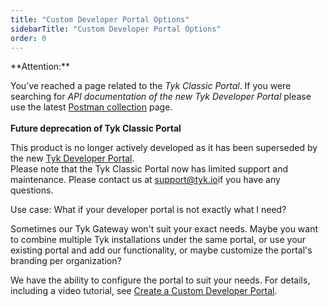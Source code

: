 ```yaml
---
title: "Custom Developer Portal Options"
sidebarTitle: "Custom Developer Portal Options"
order: 0
---
```



<Warning>
**Attention:**

You’ve reached a page related to the *Tyk Classic Portal*. If you were searching for *API documentation of the new Tyk
Developer Portal* please use the latest
[Postman collection](product-stack/tyk-enterprise-developer-portal/api-documentation/tyk-edp-api) page.
<br />
<br />
**Future deprecation of Tyk Classic Portal**

This product is no longer actively developed as it
has been superseded by the new [Tyk Developer Portal](portal/overview).
<br />
Please note that the Tyk Classic Portal now has limited support and maintenance. Please contact us at
[support@tyk.io](<mailto:support@tyk.io?subject=Tyk classic developer portal>)if you have any questions.
</Warning>


Use case: What if your developer portal is not exactly what I need?

Sometimes our Tyk Gateway won't suit your exact needs.  Maybe you want to combine multiple Tyk installations under the same portal, or use your existing portal and add our functionality, or maybe customize the portal's branding per organization?

We have the ability to configure the portal to suit your needs. For details, including a video tutorial, see [Create a Custom Developer Portal](tyk-developer-portal/tyk-portal-classic/customise/custom-developer-portal).
